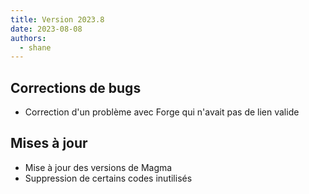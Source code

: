 ```yaml
---
title: Version 2023.8
date: 2023-08-08
authors:
  - shane
---
```


## Corrections de bugs

- Correction d'un problème avec Forge qui n'avait pas de lien valide

## Mises à jour

- Mise à jour des versions de Magma
- Suppression de certains codes inutilisés
